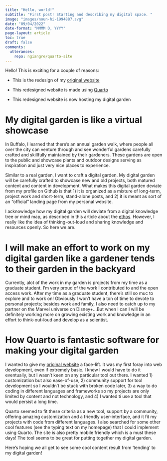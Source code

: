 ```yaml
---
title: "Hello, world!"
subtitle: "First post! Starting and describing my digital space. "
image: "images/noun-hi-1994887.svg"
date: "09/04/2022"
date-format: "MMMM D, YYYY"
page-layout: article
toc: true
draft: false
comments:
  utterances:
    repo: ngiangre/quarto-site
---
```


Hello! This is exciting for a couple of reasons:

-   This is the redesign of my [original website](https://thunderous-conkies-5ca337.netlify.app/)

-   This redesigned website is made using [Quarto](quarto.org)

-   This redesigned website is now hosting my digital garden

# My digital garden is like a virtual showcase 

In Buffalo, I learned that there's an annual garden walk, where people all over the city can venture through and see wonderful gardens carefully crafted and skillfully maintained by their gardeners. These gardens are open to the public and showcase plants and outdoor designs serving as inspiration and just very nice places to experience. 

Similar to a real garden, I want to craft a digital garden. My digital garden will be carefully crafted to showcase new and old projects, both matured content and content in development. What makes this digital garden deviate from my profile on Github is that 1) it is organized as a mixture of long-term, project work and short-term, stand-alone posts, and 2) it is meant as sort of an "official" landing page from my personal website.

I acknowledge how my digital garden will deviate from a digital knowledge tree or mind map, as described in this article about the [ethos](https://maggieappleton.com/garden-history). However, I really like the idea of thinking-out-loud and sharing knowledge and resources openly. So here we are.

# I will make an effort to work on my digital garden like a gardener tends to their garden in the backyard

Currently, alot of the work in my garden is projects from my time as a graduate student. I'm very proud of the work I contributed to and the open access work. After my time as a graduate student, there's still so muc to explore and to work on! Obviously I won't have a ton of time to devote to personal projects; besides work and family, I also need to catch up to my partner on the Marvel universe on Disney+...But when I can I will be definitely working more on growing existing work and knowledge in an effort to think-out-loud and develop as a scientist. 

# How Quarto is fantastic software for making your digital garden

I wanted to give my [original website](https://thunderous-conkies-5ca337.netlify.app/) a face-lift. It was my first foray into web development, even if extremely basic. I knew I would have to do it eventually, but I wasn't keen on any particular tool out there. I wanted 1) customization but also ease-of-use, 2) community support for tool development so I wouldn't be stuck with broken code later, 3) a way to do coding in different languages and frameworks so my projects are only limited by content and not technology, and 4) I wanted ti use a tool that would persist a long time.

Quarto seemed to fit these criteria as a new tool, support by a community, offering amazing customization and a friendly user-interface, and it fit my projects with code from different languages. I also searched for some other cool features (see the typing text on my homepage) that I could implement using Quarto. The site is also pretty mobile friendly which is a must these days! The tool seems to be great for putting together my digital garden. 

Here's hoping we all get to see some cool content result from 'tending' to my digital garden!


